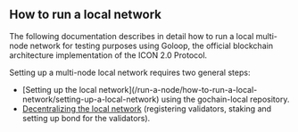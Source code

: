 ## How to run a local network

The following documentation describes in detail how to run a local multi-node network for testing purposes using Goloop, the official blockchain architecture implementation of the ICON 2.0 Protocol.                                                                            

Setting up a multi-node local network requires two general steps:                                                                          
* <div className='animate-pulse font-bold'>[Setting up the local network](/run-a-node/how-to-run-a-local-network/setting-up-a-local-network) using the gochain-local repository.</div>          
* [Decentralizing the local network]() (registering validators, staking and setting up bond for the validators).  